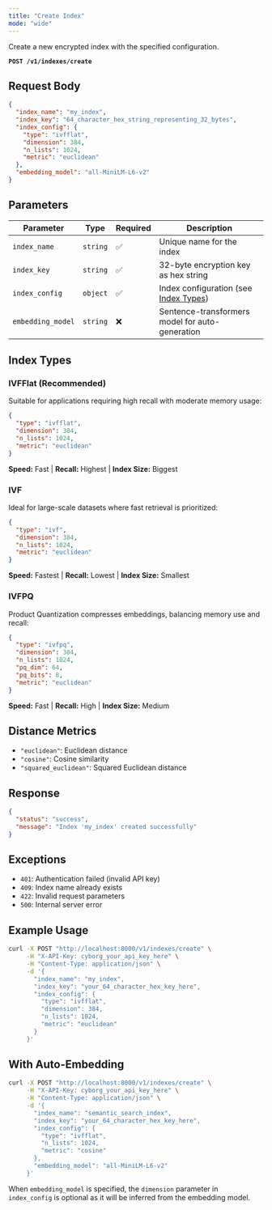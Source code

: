 ```yaml
---
title: "Create Index"
mode: "wide"
---
```


Create a new encrypted index with the specified configuration.

**`POST /v1/indexes/create`**

## Request Body

```json
{
  "index_name": "my_index",
  "index_key": "64_character_hex_string_representing_32_bytes",
  "index_config": {
    "type": "ivfflat",
    "dimension": 384,
    "n_lists": 1024,
    "metric": "euclidean"
  },
  "embedding_model": "all-MiniLM-L6-v2"
}
```

## Parameters

| Parameter | Type | Required | Description |
|-----------|------|----------|-------------|
| `index_name` | `string` | ✅ | Unique name for the index |
| `index_key` | `string` | ✅ | 32-byte encryption key as hex string |
| `index_config` | `object` | ✅ | Index configuration (see [Index Types](#index-types)) |
| `embedding_model` | `string` | ❌ | Sentence-transformers model for auto-generation |

## Index Types

### IVFFlat (Recommended)

Suitable for applications requiring high recall with moderate memory usage:

```json
{
  "type": "ivfflat",
  "dimension": 384,
  "n_lists": 1024,
  "metric": "euclidean"
}
```

**Speed:** Fast | **Recall:** Highest | **Index Size:** Biggest

### IVF

Ideal for large-scale datasets where fast retrieval is prioritized:

```json
{
  "type": "ivf",
  "dimension": 384,
  "n_lists": 1024,
  "metric": "euclidean"
}
```

**Speed:** Fastest | **Recall:** Lowest | **Index Size:** Smallest

### IVFPQ

Product Quantization compresses embeddings, balancing memory use and recall:

```json
{
  "type": "ivfpq",
  "dimension": 384,
  "n_lists": 1024,
  "pq_dim": 64,
  "pq_bits": 8,
  "metric": "euclidean"
}
```

**Speed:** Fast | **Recall:** High | **Index Size:** Medium

## Distance Metrics

- `"euclidean"`: Euclidean distance
- `"cosine"`: Cosine similarity  
- `"squared_euclidean"`: Squared Euclidean distance

## Response

```json
{
  "status": "success",
  "message": "Index 'my_index' created successfully"
}
```

## Exceptions

- `401`: Authentication failed (invalid API key)
- `409`: Index name already exists
- `422`: Invalid request parameters
- `500`: Internal server error

## Example Usage

```bash
curl -X POST "http://localhost:8000/v1/indexes/create" \
     -H "X-API-Key: cyborg_your_api_key_here" \
     -H "Content-Type: application/json" \
     -d '{
       "index_name": "my_index",
       "index_key": "your_64_character_hex_key_here",
       "index_config": {
         "type": "ivfflat",
         "dimension": 384,
         "n_lists": 1024,
         "metric": "euclidean"
       }
     }'
```

## With Auto-Embedding

```bash
curl -X POST "http://localhost:8000/v1/indexes/create" \
     -H "X-API-Key: cyborg_your_api_key_here" \
     -H "Content-Type: application/json" \
     -d '{
       "index_name": "semantic_search_index",
       "index_key": "your_64_character_hex_key_here",
       "index_config": {
         "type": "ivfflat",
         "n_lists": 1024,
         "metric": "cosine"
       },
       "embedding_model": "all-MiniLM-L6-v2"
     }'
```

<Note>When `embedding_model` is specified, the `dimension` parameter in `index_config` is optional as it will be inferred from the embedding model.</Note>